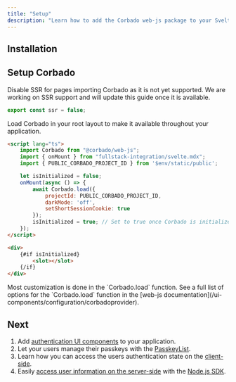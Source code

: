 ```yaml
---
title: "Setup"
description: "Learn how to add the Corbado web-js package to your Svelte or SvelteKit application."
---
```



## Installation

<Installation />

## Setup Corbado

Disable SSR for pages importing Corbado as it is not yet supported.
We are working on SSR support and will update this guide once it is available.

```ts routes/+layout.server.ts
export const ssr = false;
```

Load Corbado in your root layout to make it available throughout your application.

```html routes/+layout.svelte
<script lang="ts">
    import Corbado from "@corbado/web-js";
    import { onMount } from "fullstack-integration/svelte.mdx";
    import { PUBLIC_CORBADO_PROJECT_ID } from '$env/static/public';

    let isInitialized = false;
    onMount(async () => {
        await Corbado.load({
            projectId: PUBLIC_CORBADO_PROJECT_ID,
            darkMode: 'off',
            setShortSessionCookie: true
        });
        isInitialized = true; // Set to true once Corbado is initialized
    });
</script>

<div>
    {#if isInitialized}
        <slot></slot>
    {/if}
</div>
```

<Note>
    Most customization is done in the `Corbado.load` function.
    See a full list of options for the `Corbado.load` function in the [web-js
    documentation](/ui-components/configuration/corbadoprovider).
</Note>

## Next

1. Add [authentication UI components](/fullstack-integration/svelte/authentication-ui) to your application.
2. Let your users manage their passkeys with the [PasskeyList](/fullstack-integration/svelte/passkeylist).
3. Learn how you can access the users authentication state on the [client-side](/fullstack-integration/svelte/authentication-state-client).
4. Easily [access user information on the server-side](/fullstack-integration/svelte/authentication-state-server)
with the [Node.js SDK](/backend-integration/node-js-sdk).
